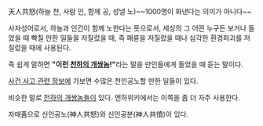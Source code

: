 天人共怒(하늘 천, 사람 인, 함께 공, 성낼 노)~~1000명이 화낸다는 의미가 아니다~~

사자성어로서, 하늘과 인간이 함께 노한다는 뜻으로서, 세상의 그 어떤 누구든 보거나 들었을 때 빡칠 만한 일들을 저질렀을 때, 즉 패륜을 저질렀을 때나 심각한 환경파괴를 저질렀을 때에 사용된다.

즉 쉽게 말하면 '''"이런 [[천하의 개쌍놈]]!"'''라는 말을 만인들에게 들었을 때 듣는 말이다.

[[사건 사고 관련 정보]]에 가보면 수많은 천인공노할 만한 일들이 있다.

비슷한 말로 [[천하의 개쌍놈들]]이 있다. 엔하위키에서는 이쪽을 좀 더 자주 사용한다.

자매품으로 신인공노(神人共怒)와 신인공분(神人共憤)이 있다.
